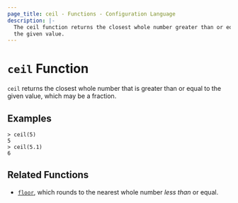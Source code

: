 ```yaml
---
page_title: ceil - Functions - Configuration Language
description: |-
  The ceil function returns the closest whole number greater than or equal to
  the given value.
---
```


# `ceil` Function

`ceil` returns the closest whole number that is greater than or equal to the
given value, which may be a fraction.

## Examples

```
> ceil(5)
5
> ceil(5.1)
6
```

## Related Functions

* [`floor`](/terracina/language/functions/floor), which rounds to the nearest whole number _less than_
  or equal.

